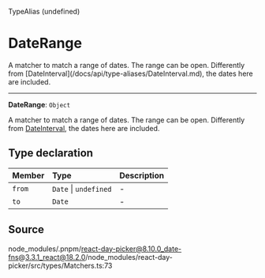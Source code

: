 <SectionTitle>TypeAlias (undefined)</SectionTitle>

# DateRange

<Description>
  A matcher to match a range of dates. The range can be open. Differently from
  [DateInterval](/docs/api/type-aliases/DateInterval.md), the dates here are
  included.
</Description>

---

<a id="undefined" name="undefined"></a>

<SignatureMemberIdentifier>**DateRange**: `Object`</SignatureMemberIdentifier>

A matcher to match a range of dates. The range can be open. Differently from [DateInterval](/docs/api/type-aliases/DateInterval.md), the dates here are included.

## Type declaration

| Member | Type                  | Description |
| :----- | :-------------------- | :---------- |
| `from` | `Date` \| `undefined` | -           |
| `to`   | `Date`                | -           |

## Source

node_modules/.pnpm/react-day-picker@8.10.0_date-fns@3.3.1_react@18.2.0/node_modules/react-day-picker/src/types/Matchers.ts:73
